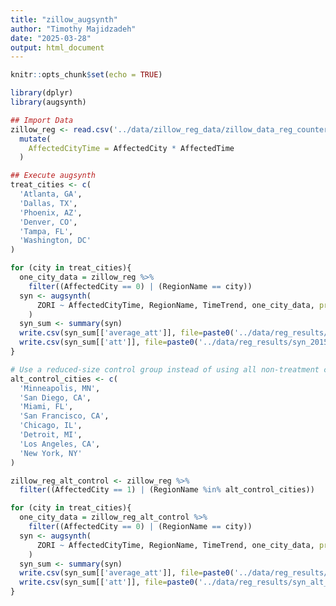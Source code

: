 ```yaml
---
title: "zillow_augsynth"
author: "Timothy Majidzadeh"
date: "2025-03-28"
output: html_document
---
```


```r
knitr::opts_chunk$set(echo = TRUE)
```

```r
library(dplyr)
library(augsynth)
```


```r
## Import Data
zillow_reg <- read.csv('../data/zillow_reg_data/zillow_data_reg_counterfactual_20250404.csv') %>%
  mutate(
    AffectedCityTime = AffectedCity * AffectedTime
  )

```

```r
## Execute augsynth
treat_cities <- c(
  'Atlanta, GA',
  'Dallas, TX',
  'Phoenix, AZ',
  'Denver, CO',
  'Tampa, FL',
  'Washington, DC'
)

for (city in treat_cities){
  one_city_data = zillow_reg %>%
    filter((AffectedCity == 0) | (RegionName == city))
  syn <- augsynth(
      ZORI ~ AffectedCityTime, RegionName, TimeTrend, one_city_data, progfunc="None", SCM=T, t_int=35
    )
  syn_sum <- summary(syn)
  write.csv(syn_sum[['average_att']], file=paste0('../data/reg_results/syn_2015-2022_avg_att_', city, '.csv'))
  write.csv(syn_sum[['att']], file=paste0('../data/reg_results/syn_2015-2022_att_', city, '.csv'))
}
```

```r
# Use a reduced-size control group instead of using all non-treatment cities as the control group. Synthetic control can give a false-negative result if "unaffected" cities are in fact affected.
alt_control_cities <- c(
  'Minneapolis, MN',
  'San Diego, CA',
  'Miami, FL',
  'San Francisco, CA', 
  'Chicago, IL',
  'Detroit, MI', 
  'Los Angeles, CA',
  'New York, NY'
)

zillow_reg_alt_control <- zillow_reg %>%
  filter((AffectedCity == 1) | (RegionName %in% alt_control_cities))

for (city in treat_cities){
  one_city_data = zillow_reg_alt_control %>%
    filter((AffectedCity == 0) | (RegionName == city))
  syn <- augsynth(
      ZORI ~ AffectedCityTime, RegionName, TimeTrend, one_city_data, progfunc="None", SCM=T, t_int=35
    )
  syn_sum <- summary(syn)
  write.csv(syn_sum[['average_att']], file=paste0('../data/reg_results/syn_alt_con_2015-2022avg_att_', city, '.csv'))
  write.csv(syn_sum[['att']], file=paste0('../data/reg_results/syn_alt_con_2015-2022_att_', city, '.csv'))
}
```